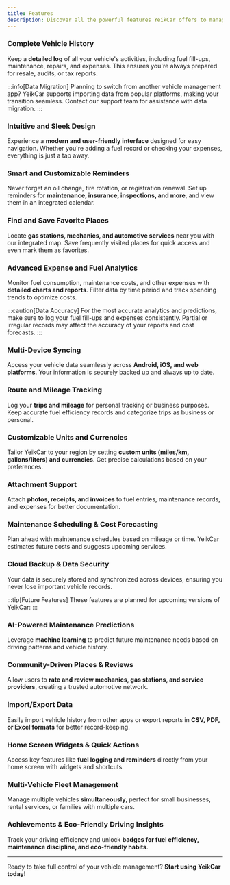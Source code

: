 ```yaml
---
title: Features
description: Discover all the powerful features YeikCar offers to manage your vehicle effectively.
---
```



### <CustomIcon name="clipboard-text-outline">Complete Vehicle History</CustomIcon>  
Keep a **detailed log** of all your vehicle's activities, including fuel fill-ups, maintenance, repairs, and expenses. This ensures you're always prepared for resale, audits, or tax reports.  

:::info[Data Migration]
Planning to switch from another vehicle management app? YeikCar supports importing data from popular platforms, making your transition seamless. Contact our support team for assistance with data migration.
:::

### <CustomIcon name="brush-outline">Intuitive and Sleek Design</CustomIcon>  
Experience a **modern and user-friendly interface** designed for easy navigation. Whether you're adding a fuel record or checking your expenses, everything is just a tap away.  

### <CustomIcon name="clock-outline">Smart and Customizable Reminders</CustomIcon>  
Never forget an oil change, tire rotation, or registration renewal. Set up reminders for **maintenance, insurance, inspections, and more**, and view them in an integrated calendar.  

### <CustomIcon name="map-marker-outline">Find and Save Favorite Places</CustomIcon>  
Locate **gas stations, mechanics, and automotive services** near you with our integrated map. Save frequently visited places for quick access and even mark them as favorites.  

### <CustomIcon name="chart-bell-curve">Advanced Expense and Fuel Analytics</CustomIcon>  
Monitor fuel consumption, maintenance costs, and other expenses with **detailed charts and reports**. Filter data by time period and track spending trends to optimize costs.  

:::caution[Data Accuracy]
For the most accurate analytics and predictions, make sure to log your fuel fill-ups and expenses consistently. Partial or irregular records may affect the accuracy of your reports and cost forecasts.
:::

### <CustomIcon name="sync">Multi-Device Syncing</CustomIcon>  
Access your vehicle data seamlessly across **Android, iOS, and web platforms**. Your information is securely backed up and always up to date.  

### <CustomIcon name="map-outline">Route and Mileage Tracking</CustomIcon>  
Log your **trips and mileage** for personal tracking or business purposes. Keep accurate fuel efficiency records and categorize trips as business or personal.  

### <CustomIcon name="cog-outline">Customizable Units and Currencies</CustomIcon>  
Tailor YeikCar to your region by setting **custom units (miles/km, gallons/liters) and currencies**. Get precise calculations based on your preferences.  

### <CustomIcon name="file-outline">Attachment Support</CustomIcon>  
Attach **photos, receipts, and invoices** to fuel entries, maintenance records, and expenses for better documentation.  

### <CustomIcon name="wrench-outline">Maintenance Scheduling & Cost Forecasting</CustomIcon>  
Plan ahead with maintenance schedules based on mileage or time. YeikCar estimates future costs and suggests upcoming services.  

### <CustomIcon name="cloud-outline">Cloud Backup & Data Security</CustomIcon>  
Your data is securely stored and synchronized across devices, ensuring you never lose important vehicle records. 
 
:::tip[Future Features]
These features are planned for upcoming versions of YeikCar:
:::

### <CustomIcon name="robot-outline">AI-Powered Maintenance Predictions</CustomIcon>  
Leverage **machine learning** to predict future maintenance needs based on driving patterns and vehicle history.  

### <CustomIcon name="star-outline">Community-Driven Places & Reviews</CustomIcon>  
Allow users to **rate and review mechanics, gas stations, and service providers**, creating a trusted automotive network.  

### <CustomIcon name="database-outline">Import/Export Data</CustomIcon>  
Easily import vehicle history from other apps or export reports in **CSV, PDF, or Excel formats** for better record-keeping.  

### <CustomIcon name="cellphone-settings">Home Screen Widgets & Quick Actions</CustomIcon>  
Access key features like **fuel logging and reminders** directly from your home screen with widgets and shortcuts.  

### <CustomIcon name="car-outline">Multi-Vehicle Fleet Management</CustomIcon>  
Manage multiple vehicles **simultaneously**, perfect for small businesses, rental services, or families with multiple cars.  

### <CustomIcon name="trophy-outline">Achievements & Eco-Friendly Driving Insights</CustomIcon>  
Track your driving efficiency and unlock **badges for fuel efficiency, maintenance discipline, and eco-friendly habits**.  

---

Ready to take full control of your vehicle management? **Start using YeikCar today!**
